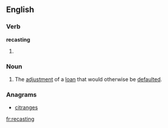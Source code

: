 ==English==

===Verb===
'''recasting'''
# {{present participle of|recast}}
===Noun===
{{en-noun|-}}
# The [[adjustment]] of a [[loan]] that would otherwise be [[default]]ed.

===Anagrams===
* [[citranges#English|citranges]]

[[fr:recasting]]